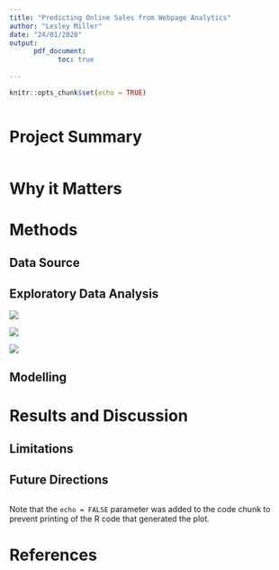 ```yaml
---
title: "Predicting Online Sales from Webpage Analytics"
author: "Lesley Miller"
date: "24/01/2020"
output: 
      pdf_document:
            toc: true
      
---
```


```r
knitr::opts_chunk$set(echo = TRUE)
```

```r

```


# Project Summary


```r
```

# Why it Matters


# Methods 
## Data Source

## Exploratory Data Analysis

![](../results/img/cat_vars_dist_plot.png)

![](../results/img/num_vars_dist_plot.png)

![](../results/img/corr_plot.png)



## Modelling 




# Results and Discussion 

## Limitations 

## Future Directions 
```r
```

Note that the `echo = FALSE` parameter was added to the code chunk to prevent printing of the R code that generated the plot.

# References 